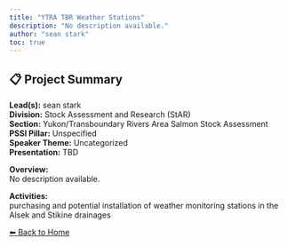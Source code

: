 ```yaml
---
title: "YTRA TBR Weather Stations"
description: "No description available."
author: "sean stark"
toc: true
---
```


## 📋 Project Summary

**Lead(s):** sean stark  
**Division:** Stock Assessment and Research (StAR)  
**Section:** Yukon/Transboundary Rivers Area Salmon Stock Assessment  
**PSSI Pillar:** Unspecified  
**Speaker Theme:** Uncategorized  
**Presentation:** TBD  

**Overview:**  
No description available.   

**Activities:**  
purchasing and potential installation of weather monitoring stations in the Alsek and Stikine drainages

[⬅ Back to Home](../index.qmd)
